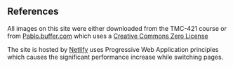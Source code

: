 
## References

All images on this site were either downloaded from the TMC-421 course or from [Pablo.buffer.com](https://pablo.buffer.com) which uses a [Creative Commons Zero License](https://creativecommons.org/publicdomain/zero/1.0/)

The site is hosted by [Netlify](https://Netlify.com) uses Progressive Web Application principles which causes the significant performance increase while switching pages.